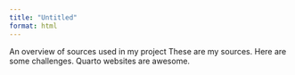 ```yaml
---
title: "Untitled"
format: html
---
```

An overview of sources used in my project
These are my sources. Here are some challenges. Quarto websites are awesome.